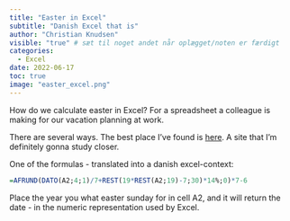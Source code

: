 ```yaml
---
title: "Easter in Excel"
subtitle: "Danish Excel that is"
author: "Christian Knudsen"
visible: "true" # sæt til noget andet når oplægget/noten er færdigt
categories:
  - Excel
date: 2022-06-17
toc: true
image: "easter_excel.png"
---
```


How do we calculate easter in Excel? For a spreadsheet a colleague is making for our vacation planning at work.

There are several ways. The best place I've found is [here](https://www.contextures.com/exceleastercalculation.html). A site that I'm definitely gonna study closer.

One of the formulas - translated into a danish excel-context:

```R
=AFRUND(DATO(A2;4;1)/7+REST(19*REST(A2;19)-7;30)*14%;0)*7-6
```

Place the year you what easter sunday for in cell A2, and it will return the 
date - in the numeric representation used by Excel.

